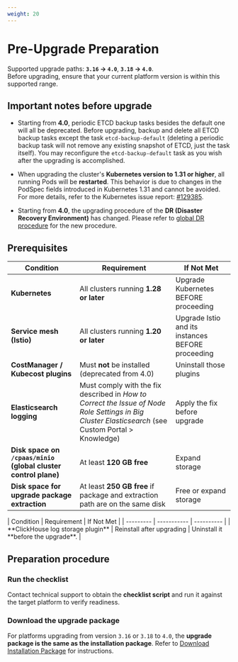 ```yaml
---
weight: 20
---
```

# Pre-Upgrade Preparation

Supported upgrade paths: **`3.16` → `4.0`**, **`3.18` → `4.0`**.  
Before upgrading, ensure that your current platform version is within this supported range.  

## Important notes before upgrade

* Starting from <Term name="productShort" /> **4.0**, periodic ETCD backup tasks besides the default one will all be deprecated. Before upgrading, backup and delete all ETCD backup tasks except the task `etcd-backup-default` (deleting a periodic backup task will not remove any existing snapshot of ETCD, just the task itself). You may reconfigure the `etcd-backup-default` task as you wish after the upgrading is accomplished.

* When upgrading the cluster's **Kubernetes version to 1.31 or higher**, all running Pods will be **restarted**. This behavior is due to changes in the PodSpec fields introduced in Kubernetes 1.31 and cannot be avoided. For more details, refer to the Kubernetes issue report: [#129385](https://github.com/kubernetes/kubernetes/issues/129385).

* Starting from <Term name="productShort" /> **4.0**, the upgrading procedure of the **DR (Disaster Recovery Environment)** has changed. Please refer to [global DR procedure](./upgrade_global_cluster.mdx#global_dr) for the new procedure.

## Prerequisites

| Condition | Requirement | If Not Met |
| --------- | ----------- | ---------- |
| **Kubernetes** | All clusters running **1.28 or later** | Upgrade Kubernetes BEFORE proceeding |
| **Service mesh (Istio)** | All clusters running **1.20 or later** | Upgrade Istio and its instances BEFORE proceeding |
| **CostManager / Kubecost plugins** | Must **not** be installed (deprecated from 4.0) | Uninstall those plugins |
| **Elasticsearch logging** | Must comply with the fix described in *How to Correct the Issue of Node Role Settings in Big Cluster Elasticsearch* (see Custom Portal > Knowledge) | Apply the fix before upgrade |
| **Disk space on `/cpaas/minio` (global cluster control plane)** | At least **120 GB free** | Expand storage |
| **Disk space for upgrade package extraction** | At least **250 GB free** if package and extraction path are on the same disk | Free or expand storage |

<Tabs>
  <Tab label="Upgrading from 3.16">
  | Condition | Requirement | If Not Met |
  | --------- | ----------- | ---------- |
  | **ClickHouse log storage plugin** | Reinstall after upgrading | Uninstall it **before the upgrade**. |
  </Tab>
</Tabs>

## Preparation procedure

<Steps>

### Run the checklist

Contact technical support to obtain the **checklist script** and run it against the target platform to verify readiness.

### Download the upgrade package

For platforms upgrading from version `3.16` or `3.18` to `4.0`, the **upgrade package is the same as the installation package**.
Refer to [Download Installation Package](../install/prepare/download.mdx) for instructions.

</Steps>
